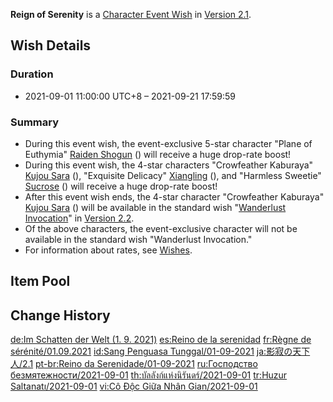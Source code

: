 {{Wish
|name              = Reign of Serenity 2021-09-01
|image             = Reign of Serenity 2021-09-01.png
|type              = Character Event
|duration          = event
|time_start        = 2021-09-01 11:00:00
|time_start_offset = GMT+8
|time_end          = 2021-09-21 17:59:59
|link              = https://genshin.hoyoverse.com/en/news/detail/15391
|preceding         = Tapestry of Golden Flames/2021-08-10
|succeeding        = Drifting Luminescence/2021-09-21
|alongside         = Epitome Invocation/2021-09-01
|next              = Reign of Serenity/2022-03-08
}}
'''Reign of Serenity''' is a [[Character Event Wish]] in [[Version 2.1]].

==Wish Details==
===Duration===
* 2021-09-01 11:00:00 UTC+8 &ndash; 2021-09-21 17:59:59

===Summary===
* During this event wish, the event-exclusive 5-star character "Plane of Euthymia" [[Raiden Shogun]] ({{Electro}}) will receive a huge drop-rate boost!
* During this event wish, the 4-star characters "Crowfeather Kaburaya" [[Kujou Sara]] ({{Electro}}), "Exquisite Delicacy" [[Xiangling]] ({{Pyro}}), and "Harmless Sweetie" [[Sucrose]] ({{Anemo}}) will receive a huge drop-rate boost!
* After this event wish ends, the 4-star character "Crowfeather Kaburaya" [[Kujou Sara]] ({{Electro}}) will be available in the standard wish "[[Wanderlust Invocation]]" in [[Version 2.2]].
* Of the above characters, the event-exclusive character will not be available in the standard wish "Wanderlust Invocation."
* For information about rates, see [[Wish]]es.

==Item Pool==
{{Wish Pool
|character_5_F = Raiden Shogun
|character_4_F = Kujou Sara; Xiangling; Sucrose
|character_5   = Diluc; Jean; Keqing; Mona; Qiqi
|character_4   = Barbara; Beidou; Bennett; Chongyun; Diona; Fischl; Ningguang; Noelle; Razor; Rosaria; Sayu; Xingqiu; Xinyan; Yanfei
|weapon_4      = Dragon's Bane; Eye of Perception; Favonius Codex; Favonius Greatsword; Favonius Lance; Favonius Sword; Favonius Warbow; Lion's Roar; Rainslasher; Rust; Sacrificial Bow; Sacrificial Fragments; Sacrificial Greatsword; Sacrificial Sword; The Bell; The Flute; The Stringless; The Widsith
|weapon_3      = Black Tassel; Bloodtainted Greatsword; Cool Steel; Debate Club; Emerald Orb; Ferrous Shadow; Harbinger of Dawn; Magic Guide; Raven Bow; Sharpshooter's Oath; Skyrider Sword; Slingshot; Thrilling Tales of Dragon Slayers
}}

==Change History==
{{Change History|2.1}}

[[de:Im Schatten der Welt (1. 9. 2021)]]
[[es:Reino de la serenidad]]
[[fr:Règne de sérénité/01.09.2021]]
[[id:Sang Penguasa Tunggal/01-09-2021]]
[[ja:影寂の天下人/2.1]]
[[pt-br:Reino da Serenidade/01-09-2021]]
[[ru:Господство безмятежности/2021-09-01]]
[[th:บัลลังก์แห่งนิรันดร์/2021-09-01]]
[[tr:Huzur Saltanatı/2021-09-01]]
[[vi:Cô Độc Giữa Nhân Gian/2021-09-01]]
